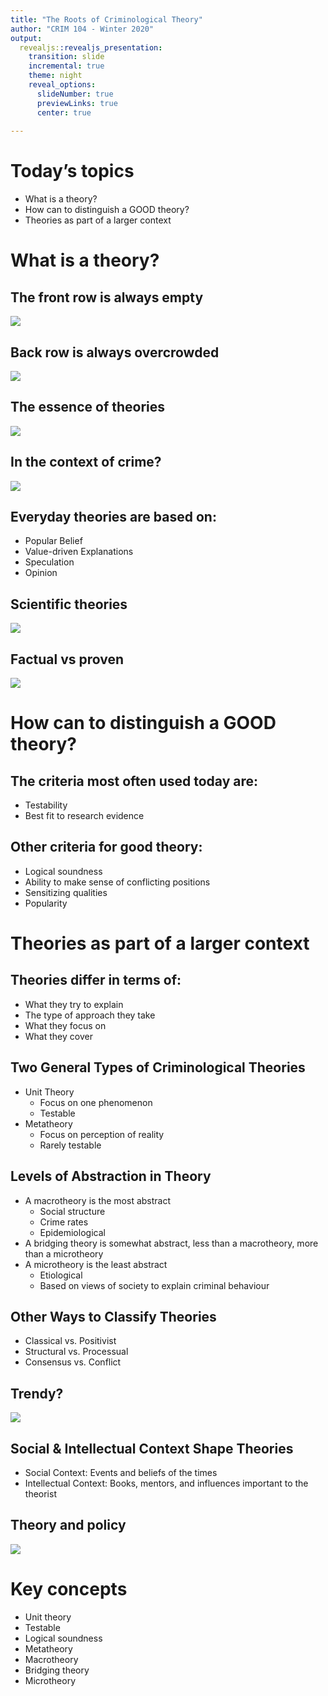 ```yaml
---
title: "The Roots of Criminological Theory"
author: "CRIM 104 - Winter 2020"
output: 
  revealjs::revealjs_presentation:
    transition: slide
    incremental: true
    theme: night
    reveal_options:
      slideNumber: true
      previewLinks: true
      center: true
      
---
```


# Today's topics
- What is a theory?
- How can to distinguish a GOOD theory?
- Theories as part of a larger context

# What is a theory?

## The front row is always empty
![](https://raw.githubusercontent.com/carlosponcecrim/Slides/master/CRIM104_wk02/empty_desks.jpg)

## Back row is always overcrowded
![](https://raw.githubusercontent.com/carlosponcecrim/Slides/master/CRIM104_wk02/crowded_backrow.jpg)


## The essence of theories
![](https://raw.githubusercontent.com/carlosponcecrim/Slides/master/CRIM104_wk02/theories_01.jpg)

## In the context of crime?
![](https://raw.githubusercontent.com/carlosponcecrim/Slides/master/CRIM104_wk02/theories_02.jpg)


## Everyday theories are based on:

- Popular Belief
- Value-driven Explanations
- Speculation
- Opinion

## Scientific theories
![](https://raw.githubusercontent.com/carlosponcecrim/Slides/master/CRIM104_wk02/theories_03.jpg)

## Factual vs proven
![](https://raw.githubusercontent.com/carlosponcecrim/Slides/master/CRIM104_wk02/95confidence.png)

# How can to distinguish a GOOD theory?

## The criteria most often used today are:
- Testability
- Best fit to research evidence

##  Other criteria for good theory:
- Logical soundness
- Ability to make sense of conflicting positions
- Sensitizing qualities
- Popularity 

# Theories as part of a larger context

## Theories differ in terms of:
- What they try to explain
- The type of approach they take
- What they focus on
- What they cover

## Two General Types of Criminological Theories
- Unit Theory
    - Focus on one phenomenon
    - Testable
- Metatheory
    - Focus on perception of reality
    - Rarely testable

## Levels of Abstraction in Theory

- A macrotheory is the most abstract
    - Social structure
    - Crime rates
    - Epidemiological
- A bridging theory is somewhat abstract, less than a macrotheory, more than a microtheory
- A microtheory is the least abstract
    - Etiological
    - Based on views of society to explain criminal behaviour

## Other Ways to Classify Theories

- Classical vs. Positivist
- Structural vs. Processual
- Consensus vs. Conflict

## Trendy?

![](https://raw.githubusercontent.com/carlosponcecrim/Slides/master/CRIM104_wk02/babypics.jpg)

## Social & Intellectual Context Shape Theories

- Social Context: Events and beliefs of the times
- Intellectual Context: Books, mentors, and influences important to the theorist

## Theory and policy
![](https://raw.githubusercontent.com/carlosponcecrim/Slides/master/CRIM104_wk02/theoryresearchpolicy.jpg)


# Key concepts
- Unit theory
- Testable 
- Logical soundness
- Metatheory
- Macrotheory
- Bridging theory
- Microtheory




